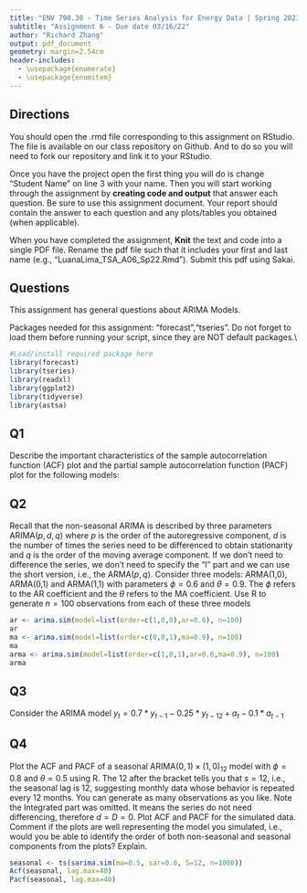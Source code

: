 ```yaml
---
title: "ENV 790.30 - Time Series Analysis for Energy Data | Spring 2021"
subtitle: "Assignment 6 - Due date 03/16/22"
author: "Richard Zhang"
output: pdf_document
geometry: margin=2.54cm
header-includes:
  - \usepackage{enumerate}
  - \usepackage{enumitem}
---
```

  
## Directions
  
  You should open the .rmd file corresponding to this assignment on RStudio. The file is available on our class repository on Github. And to do so you will need to fork our repository and link it to your RStudio.  

Once you have the project open the first thing you will do is change "Student Name" on line 3 with your name. 
Then you will start working through the assignment by  **creating code and output** that answer each question. Be sure to use this assignment document. Your report should contain the answer to each question and any plots/tables you obtained (when applicable).

When you have completed the assignment, **Knit** the text and code into a single PDF file. Rename the pdf file such that it includes your first and last name (e.g., "LuanaLima_TSA_A06_Sp22.Rmd"). Submit this pdf using Sakai. 

## Questions 

This assignment has general questions about ARIMA Models. 

Packages needed for this assignment: "forecast","tseries". Do not forget to load them before running your script, since they are NOT default packages.\\

```r
#Load/install required package here
library(forecast)
library(tseries)
library(readxl)
library(ggplot2)
library(tidyverse)
library(astsa)
```


## Q1
Describe the important characteristics of the sample autocorrelation function (ACF) plot and the partial sample autocorrelation function (PACF) plot for the following models: 

\begin{enumerate}[label=(\alph*)]

\item AR(2)

> Answer: In ACF plot, ACF will decay exponentially with time. In PACF plot, PACF will reduce to around 0 after lag 2.

\item MA(1)

> Answer: In ACF plot, ACF will reduce to around 0 after lag 1. In PACF plot, PACF will decay exponentially with time.

\end{enumerate}

## Q2
Recall that the non-seasonal ARIMA is described by three parameters ARIMA$(p,d,q)$ where $p$ is the order of the autoregressive component, $d$ is the number of times the series need to be differenced to obtain stationarity and $q$ is the order of the moving average component. If we don't need to difference the series, we don't need to specify the "I" part and we can use the short version, i.e., the ARMA$(p,q)$. Consider three models: ARMA(1,0), ARMA(0,1) and ARMA(1,1) with parameters $\phi=0.6$ and $\theta= 0.9$. The $\phi$ refers to the AR coefficient and the $\theta$ refers to the MA coefficient. Use R to generate $n=100$ observations from each of these three models

```r
ar <- arima.sim(model=list(order=c(1,0,0),ar=0.6), n=100)
ar
ma <- arima.sim(model=list(order=c(0,0,1),ma=0.9), n=100)
ma
arma <- arima.sim(model=list(order=c(1,0,1),ar=0.6,ma=0.9), n=100)
arma

```


\begin{enumerate}[label=(\alph*)]

\item Plot the sample ACF for each of these models in one window to facilitate comparison (Hint: use command $par(mfrow=c(1,3))$ that divides the plotting window in three columns).  

```r
par(mfrow=c(1,3))
Acf(ar,lag.max=40)
Acf(ma,lag.max=40)
Acf(arma,lag.max=40)
  
```


\item Plot the sample PACF for each of these models in one window to facilitate comparison.  

```r
par(mfrow=c(1,3))
Pacf(ar,lag.max=40)
Pacf(ma,lag.max=40)
Pacf(arma,lag.max=40)
```

\item Look at the ACFs and PACFs. Imagine you had these plots for a data set and you were asked to identify the model, i.e., is it AR, MA or ARMA and the order of each component. Would you be identify them correctly? Explain your answer.

> Answer: 

\item Compare the ACF and PACF values R computed with the theoretical values you provided for the coefficients. Do they match? Explain your answer.

> Answer: 


\item Increase number of observations to $n=1000$ and repeat parts (a)-(d).

```r
ar_long <- arima.sim(model=list(order=c(1,0,0),ar=0.6), n=1000)
ar_long
ma_long <- arima.sim(model=list(order=c(0,0,1),ma=0.9), n=1000)
ma_long
arma_long <- arima.sim(model=list(order=c(1,0,1),ar=0.6,ma=0.9), n=1000)
arma_long

par(mfrow=c(1,3))
Acf(ar_long,lag.max=40)
Acf(ma_long,lag.max=40)
Acf(arma_long,lag.max=40)

par(mfrow=c(1,3))
Pacf(ar_long,lag.max=40)
Pacf(ma_long,lag.max=40)
Pacf(arma_long,lag.max=40)
```

\end{enumerate}

## Q3

Consider the ARIMA model $y_t=0.7*y_{t-1}-0.25*y_{t-12}+a_t-0.1*a_{t-1}$

\begin{enumerate}[label=(\alph*)]

\item Identify the model using the notation ARIMA$(p,d,q)(P,D,Q)_ s$, i.e., identify the integers $p,d,q,P,D,Q,s$ (if possible) from the equation.
p = 1
d = 0
q = 1
P = 0
D = 0
Q = 1
s = 12

\item Also from the equation what are the values of the parameters, i.e., model coefficients. 

\end{enumerate}

## Q4

Plot the ACF and PACF of a seasonal ARIMA$(0, 1)\times(1, 0)_{12}$ model with $\phi =0 .8$ and $\theta = 0.5$ using R. The $12$ after the bracket tells you that $s=12$, i.e., the seasonal lag is 12, suggesting monthly data whose behavior is repeated every 12 months. You can generate as many observations as you like. Note the Integrated part was omitted. It means the series do not need differencing, therefore $d=D=0$. Plot ACF and PACF for the simulated data. Comment if the plots are well representing the model you simulated, i.e., would you be able to identify the order of both non-seasonal and seasonal components from the plots? Explain.

```r
seasonal <- ts(sarima.sim(ma=0.5, sar=0.8, S=12, n=1000))
Acf(seasonal, lag.max=40)
Pacf(seasonal, lag.max=40)
```

